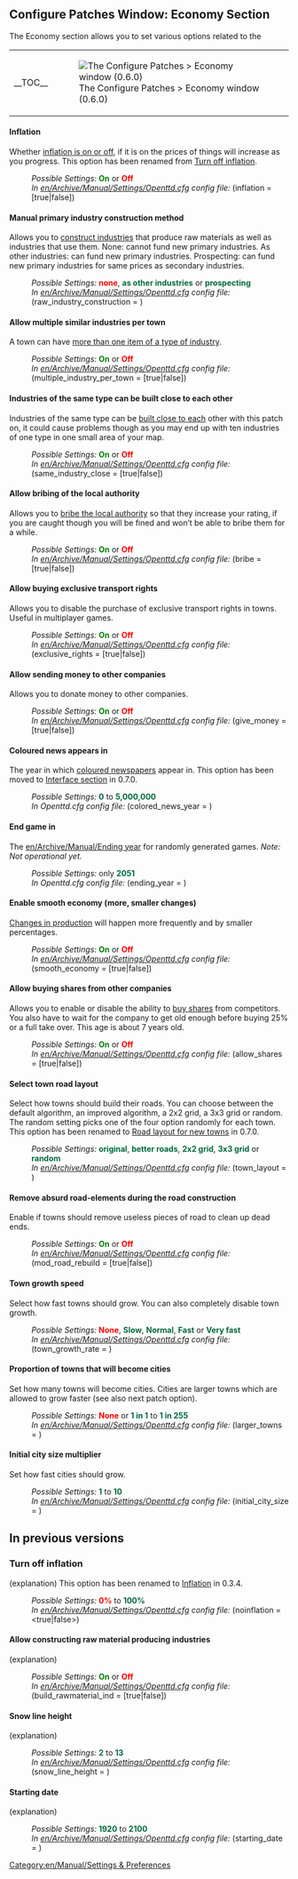 {{en/Archive/Manual/Settings/Patch Config}}

==Configure Patches Window: Economy Section==
The Economy section allows you to set various options related to the
{| align="center"
|- valign="top"
|__TOC__
|[[File:en/Archive/Manual/Settings/0.6.0 configurepatches economy.png|frame|center|The Configure Patches > Economy window (0.6.0)]]
|}

====Inflation====
{{en/Feature|Old|align="right"|text=(since 0.3.4)}}
Whether [[en/Archive/Manual/Settings/Disable inflation|inflation is on or off]], if it is on the prices of things will increase as you progress. This option has been renamed from [[#turn-off-inflation|Turn off inflation]].
:''Possible Settings:'' <span style="color:green">'''On'''</span> or <span style="color:red">'''Off'''</span>
:''In [[en/Archive/Manual/Settings/Openttd.cfg]] config file:'' (inflation = [true|false])
{{en/-}}
====Manual primary industry construction method ====
{{en/Feature|0.6|align="right"|text=(since 0.6.0)}}
Allows you to [[en/Archive/Manual/Settings/Build raw material industries|construct industries]] that produce raw materials as well as industries that use them. None: cannot fund new primary industries. As other industries: can fund new primary industries. Prospecting: can fund new primary industries for same prices as secondary industries.
:''Possible Settings:'' <span style="color:red">'''none'''</span>, <span style="color:#00693E">'''as other industries'''</span> or <span style="color:#00693E">'''prospecting'''</span>
:''In [[en/Archive/Manual/Settings/Openttd.cfg]] config file:'' (raw_industry_construction = <num_val>)
{{en/-}}
====Allow multiple similar industries per town====
{{en/Feature|Old|align="right"|text=(since 0.2.0)}}
A town can have [[en/Archive/Manual/Settings/Multiple industries per town|more than one item of a type of industry]].
:''Possible Settings:'' <span style="color:green">'''On'''</span> or <span style="color:red">'''Off'''</span>
:''In [[en/Archive/Manual/Settings/Openttd.cfg]] config file:'' (multiple_industry_per_town = [true|false])
{{en/-}}
====Industries of the same type can be built close to each other====
{{en/Feature|-1.0|align="right"|text=(since 0.2.0 to 1.0.0)}}
Industries of the same type can be [[en/Archive/Manual/Settings/Same industries close|built close to each]] other with this patch on, it could cause problems though as you may end up with ten industries of one type in one small area of your map.
:''Possible Settings:'' <span style="color:green">'''On'''</span> or <span style="color:red">'''Off'''</span>
:''In [[en/Archive/Manual/Settings/Openttd.cfg]] config file:'' (same_industry_close = [true|false])
{{en/-}}
====Allow bribing of the local authority====
{{en/Feature|Old|align="right"|text=(since 0.3.0)}}
Allows you to [[en/Archive/Manual/Settings/Bribe authority|bribe the local authority]] so that they increase your rating, if you are caught though you will be fined and won’t be able to bribe them for a while.
:''Possible Settings:'' <span style="color:green">'''On'''</span> or <span style="color:red">'''Off'''</span>
:''In [[en/Archive/Manual/Settings/Openttd.cfg]] config file:'' (bribe = [true|false])
{{en/-}}
====Allow buying exclusive transport rights====
{{en/Feature|0.6|align="right"|text=(since 0.6.0)}}
Allows you to disable the purchase of exclusive transport rights in towns. Useful in multiplayer games.
:''Possible Settings:'' <span style="color:green">'''On'''</span> or <span style="color:red">'''Off'''</span>
:''In [[en/Archive/Manual/Settings/Openttd.cfg]] config file:'' (exclusive_rights = [true|false])
{{en/-}}
==== Allow sending money to other companies ====
{{en/Feature period|0.6|0.6|align="right"|text=(since 0.6.0 to 0.6.3)}}
Allows you to donate money to other companies. 
:''Possible Settings:'' <span style="color:green">'''On'''</span> or <span style="color:red">'''Off'''</span>
:''In [[en/Archive/Manual/Settings/Openttd.cfg]] config file:'' (give_money = [true|false])
{{en/-}}
====Coloured news appears in====
{{en/Feature|Old|align="right"|text=(since 0.3.2)}}
The year in which [[en/Archive/Manual/Settings/Coloured newspaper|coloured newspapers]] appear in.
This option has been moved to [[en/Archive/Manual/Settings/Advanced Settings/Interface#coloured-news-appears-in|Interface section]] in 0.7.0.
:''Possible Settings:'' <span style="color:#00693E">'''0'''</span> to <span style="color:#00693E">'''5,000,000'''</span>
:''In Openttd.cfg config file:'' (colored_news_year = <num_val>)
{{en/-}}
====End game in====
{{en/Feature|-0.6|align="right"|text=(since 0.3.6 to 0.6.3)}}
The [[en/Archive/Manual/Ending year]] for randomly generated games.  ''Note: Not operational yet.''
:''Possible Settings:'' only <span style="color:#00693E">'''2051'''</span>
:''In Openttd.cfg config file:'' (ending_year = <num_val>)
{{en/-}}
====Enable smooth economy (more, smaller changes)====
{{en/Feature|Old|align="right"|text=(since 0.3.3)}}
[[en/Archive/Manual/Settings/Smooth economy|Changes in production]] will happen more frequently and by smaller percentages.
:''Possible Settings:'' <span style="color:green">'''On'''</span> or <span style="color:red">'''Off'''</span>
:''In [[en/Archive/Manual/Settings/Openttd.cfg]] config file:'' (smooth_economy = [true|false])
{{en/-}}
====Allow buying shares from other companies====
{{en/Feature|-0.6|align="right"|text=(since 0.3.6 to 0.6.3)}}
Allows you to enable or disable the ability to [[en/Manual/Economy|buy shares]] from competitors. You also have to wait for the company to get old enough before buying 25% or a full take over. This age is about 7 years old.
:''Possible Settings:'' <span style="color:green">'''On'''</span> or <span style="color:red">'''Off'''</span>
:''In [[en/Archive/Manual/Settings/Openttd.cfg]] config file:'' (allow_shares = [true|false])
{{en/-}}
==== Select town road layout ====
{{en/Feature|0.6|align="right"|text=(since 0.6.0)}}
Select how towns should build their roads. You can choose between the default algorithm, an improved algorithm, a 2x2 grid, a 3x3 grid or random. The random setting picks one of the four option randomly for each town. This option has been renamed to [[en/Archive/Manual/Settings/Advanced Settings/Economy#road-layout-for-new-towns|Road layout for new towns]] in 0.7.0.
:''Possible Settings:'' <span style="color:#00693E">'''original'''</span>, <span style="color:#00693E">'''better roads'''</span>, <span style="color:#00693E">'''2x2 grid'''</span>, <span style="color:#00693E">'''3x3 grid'''</span> or <span style="color:#00693E">'''random'''</span>
:''In [[en/Archive/Manual/Settings/Openttd.cfg]] config file:'' (town_layout = <num_val>)
====Remove absurd road-elements during the road construction====
{{en/Feature|0.6|align="right"|text=(since 0.6.0)}}
Enable if towns should remove useless pieces of road to clean up dead ends.
:''Possible Settings:'' <span style="color:green">'''On'''</span> or <span style="color:red">'''Off'''</span>
:''In [[en/Archive/Manual/Settings/Openttd.cfg]] config file:'' (mod_road_rebuild = [true|false])
{{en/-}}
==== Town growth speed ====
{{en/Feature|0.6|align="right"|text=(since 0.6.0)}}
Select how fast towns should grow. You can also completely disable town growth.
:''Possible Settings:'' <span style="color:red">'''None'''</span>, <span style="color:#00693E">'''Slow'''</span>, <span style="color:#00693E">'''Normal'''</span>, <span style="color:#00693E">'''Fast'''</span> or <span style="color:#00693E">'''Very fast'''</span>
:''In [[en/Archive/Manual/Settings/Openttd.cfg]] config file:'' (town_growth_rate = <num_val>)
{{en/-}}
==== Proportion of towns that will become cities ====
{{en/Feature|0.6|align="right"|text=(since 0.6.0)}}
Set how many towns will become cities. Cities are larger towns which are allowed to grow faster (see also next patch option).
:''Possible Settings:'' <span style="color:red">'''None'''</span> or <span style="color:#00693E">'''1 in 1'''</span> to <span style="color:#00693E">'''1 in 255'''</span>
:''In [[en/Archive/Manual/Settings/Openttd.cfg]] config file:'' (larger_towns = <num_val>)
{{en/-}}
==== Initial city size multiplier ====
{{en/Feature|0.6|align="right"|text=(since 0.6.0)}}
Set how fast cities should grow.
:''Possible Settings:'' <span style="color:#00693E">'''1'''</span> to <span style="color:#00693E">'''10'''</span>
:''In [[en/Archive/Manual/Settings/Openttd.cfg]] config file:'' (initial_city_size = <num_val>)
{{en/-}}
==In previous versions==
===Turn off inflation===
{{en/Feature|-Old|align="right"|text=(since 0.2.0 to 0.3.3)}}
(explanation) This option has been renamed to [[#inflation|Inflation]] in 0.3.4.
:''Possible Settings:'' <span style="color:red">'''0%'''</span> to <span style="color:#00693E">'''100%'''</span>
:''In [[en/Archive/Manual/Settings/Openttd.cfg]] config file:'' (noinflation = <true|false>)
{{en/-}}
====Allow constructing raw material producing industries====
{{en/Feature|-0.5|align="right"|text=(since 0.3.2 to 0.5.3)}}
(explanation)
:''Possible Settings:'' <span style="color:green">'''On'''</span> or <span style="color:red">'''Off'''</span>
:''In [[en/Archive/Manual/Settings/Openttd.cfg]] config file:'' (build_rawmaterial_ind = [true|false])
{{en/-}}
====Snow line height====
{{en/Feature|-Old|align="right"|text=(since 0.3.2 to 0.4.8)}}
(explanation)
:''Possible Settings:'' <span style="color:#00693E">'''2'''</span> to <span style="color:#00693E">'''13'''</span>
:''In [[en/Archive/Manual/Settings/Openttd.cfg]] config file:'' (snow_line_height = <num_val>)
{{en/-}}
====Starting date====
{{en/Feature|-Old|align="right"|text=(since 0.3.2 to 0.4.8)}}
(explanation)
:''Possible Settings:'' <span style="color:#00693E">'''1920'''</span> to <span style="color:#00693E">'''2100'''</span>
:''In [[en/Archive/Manual/Settings/Openttd.cfg]] config file:'' (starting_date = <num_val>)
{{en/-}}

[[Category:en/Manual/Settings & Preferences]]